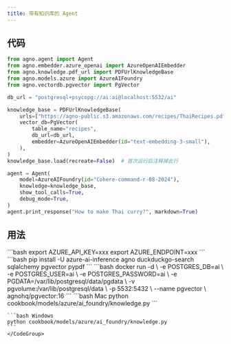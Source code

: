 ```yaml
---
title: 带有知识库的 Agent
---
```


## 代码

```python cookbook/models/azure/ai_foundry/knowledge.py
from agno.agent import Agent
from agno.embedder.azure_openai import AzureOpenAIEmbedder
from agno.knowledge.pdf_url import PDFUrlKnowledgeBase
from agno.models.azure import AzureAIFoundry
from agno.vectordb.pgvector import PgVector

db_url = "postgresql+psycopg://ai:ai@localhost:5532/ai"

knowledge_base = PDFUrlKnowledgeBase(
    urls=["https://agno-public.s3.amazonaws.com/recipes/ThaiRecipes.pdf"],
    vector_db=PgVector(
        table_name="recipes",
        db_url=db_url,
        embedder=AzureOpenAIEmbedder(id="text-embedding-3-small"),
    ),
)
knowledge_base.load(recreate=False)  # 首次运行后注释掉此行

agent = Agent(
    model=AzureAIFoundry(id="Cohere-command-r-08-2024"),
    knowledge=knowledge_base,
    show_tool_calls=True,
    debug_mode=True,
)
agent.print_response("How to make Thai curry?", markdown=True)
```

## 用法

<Steps>
  <Snippet file="create-venv-step.mdx" />

  <Step title="设置您的 API 密钥">
    ```bash
    export AZURE_API_KEY=xxx
    export AZURE_ENDPOINT=xxx
    ```
  </Step>

  <Step title="安装库">
    ```bash
    pip install -U azure-ai-inference agno duckduckgo-search sqlalchemy pgvector pypdf
    ```
  </Step>

  <Step title="运行 PgVector">
    ```bash
    docker run -d \
      -e POSTGRES_DB=ai \
      -e POSTGRES_USER=ai \
      -e POSTGRES_PASSWORD=ai \
      -e PGDATA=/var/lib/postgresql/data/pgdata \
      -v pgvolume:/var/lib/postgresql/data \
      -p 5532:5432 \
      --name pgvector \
      agnohq/pgvector:16
    ```
  </Step>

  <Step title="运行 Agent">
    <CodeGroup>
    ```bash Mac
    python cookbook/models/azure/ai_foundry/knowledge.py
    ```

    ```bash Windows
    python cookbook/models/azure/ai_foundry/knowledge.py
    ```
    </CodeGroup>
  </Step>
</Steps>